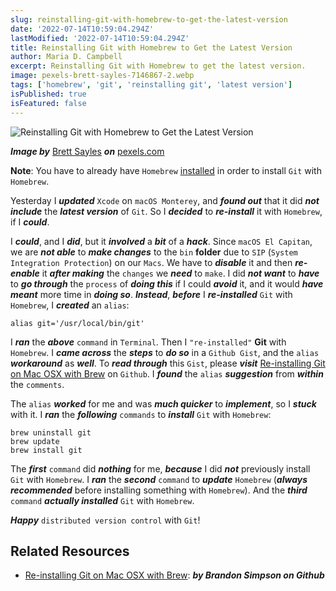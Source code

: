 ```yaml
---
slug: reinstalling-git-with-homebrew-to-get-the-latest-version
date: '2022-07-14T10:59:04.294Z'
lastModified: '2022-07-14T10:59:04.294Z'
title: Reinstalling Git with Homebrew to Get the Latest Version
author: Maria D. Campbell
excerpt: Reinstalling Git with Homebrew to get the latest version.
image: pexels-brett-sayles-7146867-2.webp
tags: ['homebrew', 'git', 'reinstalling git', 'latest version']
isPublished: true
isFeatured: false
---
```


![Reinstalling Git with Homebrew to Get the Latest Version](pexels-brett-sayles-7146867-2.webp)

***Image by*** [Brett Sayles](https://www.pexels.com/@brett-sayles/) ***on*** [pexels.com](https://www.pexels.com/photo/fire-extinguishing-equipment-with-water-distribution-system-7146867/)

**Note**: You have to already have `Homebrew` [installed](https://brew.sh/) in order to install `Git` with `Homebrew`.

Yesterday I **_updated_** `Xcode` on `macOS Monterey`, and **_found out_** that it did **_not include_** the **_latest version_** of `Git`. So I **_decided_** to **_re-install_** it with `Homebrew`, if I **_could_**.

I **_could_**, and I **_did_**, but it **_involved_** a **_bit_** of a
**_hack_**. Since `macOS El Capitan`, we are **_not able_** to **_make
changes_** to the `bin` **folder** due to `SIP` (`System Integration Protection`) on our `Macs`. We have to **_disable_** it and
then **_re-enable_** it **_after making_** the `changes` we **_need_** to
`make`. I did **_not want_** to **_have_** to **_go through_** the `process` of **_doing this_** if I could **_avoid_** it, and it would **_have meant_** more time in **_doing so_**. **_Instead_**, **_before_** I **_re-installed_** `Git` with `Homebrew`, I **_created_** an `alias`:

```shell
alias git='/usr/local/bin/git'
```

I **_ran_** the **_above_** `command` in `Terminal`. Then I `"re-installed"`
**Git** with `Homebrew`. I **_came across_** the **_steps_** to **_do so_** in a `Github Gist`, and the `alias` **_workaround_** as **_well_**. To **_read through_** this `Gist`, please **_visit_** [Re-installing Git on Mac OSX with Brew](https://gist.github.com/brandonsimpson/54d9e085c9fde5e6ad3a) on `Github`. I **_found_** the `alias` **_suggestion_** from **_within_** the
`comments`.

The `alias` **_worked_** for me and was **_much quicker_** to **_implement_**, so I **_stuck_** with it. I **_ran_** the **_following_** `commands` to **_install_** `Git` with `Homebrew`:

```shell
brew uninstall git
brew update
brew install git
```

The **_first_** `command` did **_nothing_** for me, **_because_** I did
**_not_** previously install `Git` with `Homebrew`. I **_ran_** the **_second_** `command` to **_update_** `Homebrew` (**_always recommended_** before installing something with `Homebrew`). And the **_third_** `command` **_actually installed_** `Git` with `Homebrew`.

**_Happy_** `distributed version control` with `Git`!

## Related Resources

-   [Re-installing Git on Mac OSX with Brew](https://gist.github.com/brandonsimpson/54d9e085c9fde5e6ad3a): ***by Brandon Simpson on Github***

